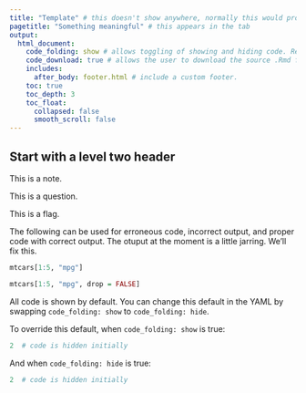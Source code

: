 ```yaml
---
title: "Template" # this doesn't show anywhere, normally this would produce an H1 header at the top of the rendered page. This has been overriden in the css.
pagetitle: "Something meaningful" # this appears in the tab
output:
  html_document:
    code_folding: show # allows toggling of showing and hiding code. Remove if not using code.
    code_download: true # allows the user to download the source .Rmd file. Remove if not using code.
    includes:
      after_body: footer.html # include a custom footer.
    toc: true
    toc_depth: 3
    toc_float:
      collapsed: false
      smooth_scroll: false
---
```


## Start with a level two header

:::note
This is a note.
:::

:::question
This is a question.
:::

:::flag
This is a flag.
:::

The following can be used for erroneous code, incorrect output, and proper code with correct output. The otuput at the moment is a little jarring. We'll fix this.    

```r
mtcars[1:5, "mpg"]
```

```r
mtcars[1:5, "mpg", drop = FALSE]
```

All code is shown by default. You can change this default in the YAML by swapping `code_folding: show` to `code_folding: hide`.

To override this default, when `code_folding: show` is true:

```r
2  # code is hidden initially
```

And when `code_folding: hide` is true:

```r
2  # code is hidden initially
```